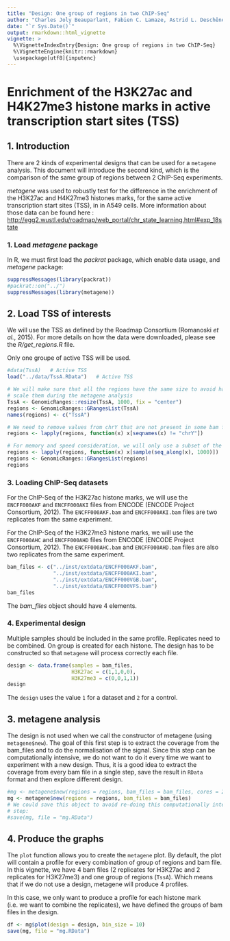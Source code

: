 ```yaml
---
title: "Design: One group of regions in two ChIP-Seq"
author: "Charles Joly Beauparlant, Fabien C. Lamaze, Astrid L. Deschênes, Rawane Samb, Elsa Bernatchez, Pascal Belleau, Steve Bilodeau and Arnaud Droit"
date: "`r Sys.Date()`"
output: rmarkdown::html_vignette
vignette: >
  %\VignetteIndexEntry{Design: One group of regions in two ChIP-Seq}
  %\VignetteEngine{knitr::rmarkdown}
  \usepackage[utf8]{inputenc}
---
```


# Enrichment of the H3K27ac and H4K27me3 histone marks in active transcription start sites (TSS)

## 1. Introduction

There are 2 kinds of experimental designs that can be used for a `metagene`
analysis. This document will introduce the second kind, which is the comparison
of the same group of regions between 2 ChIP-Seq experiments.

_metagene_  was used to robustly test for the difference in the enrichment of 
the H3K27ac and H4K27me3 histones marks, for the same active transcription start 
sites (TSS), in in A549 cells. More information about those data can be 
found here : <br> 
[http://egg2.wustl.edu/roadmap/web_portal/chr_state_learning.html#exp_18state](http://egg2.wustl.edu/roadmap/web_portal/chr_state_learning.html#exp_18state)


### 1. Load _metagene_ package

In R, we must first load the _packrat_ package, which enable data usage, and 
_metagene_ package:

```r
suppressMessages(library(packrat))
#packrat::on("../")
suppressMessages(library(metagene))
```


## 2. Load TSS of interests

We will use the TSS as defined by the Roadmap Consortium (Romanoski _et al._, 
2015). For more details on how the data were downloaded, please see the 
_R/get_regions.R_ file.

Only one groupe of active TSS will be used.

```r
#data(TssA)   # Active TSS
load("../data/TssA.RData")   # Active TSS

# We will make sure that all the regions have the same size to avoid having to
# scale them during the metagene analysis
TssA <- GenomicRanges::resize(TssA, 1000, fix = "center")
regions <- GenomicRanges::GRangesList(TssA)
names(regions) <- c("TssA")

# We need to remove values from chrY that are not present in some bam files
regions <- lapply(regions, function(x) x[seqnames(x) != "chrY"])

# For memory and speed consideration, we will only use a subset of the regions
regions <- lapply(regions, function(x) x[sample(seq_along(x), 1000)])
regions <- GenomicRanges::GRangesList(regions)
regions
```


### 3. Loading ChIP-Seq datasets

For the ChIP-Seq of the H3K27ac histone marks, we will use the `ENCFF000AKF` and
`ENCFF000AKI` files from ENCODE (ENCODE Project Consortium, 2012). The 
`ENCFF000AKF.bam` and `ENCFF000AKI.bam` files 
are two replicates from the same experiment.

For the ChIP-Seq of the H3K27me3 histone marks, we will use the `ENCFF000AHC` 
and `ENCFF000AHD` files from ENCODE (ENCODE Project Consortium, 2012). The 
`ENCFF000AHC.bam` and `ENCFF000AHD.bam` files 
are also two replicates from the same experiment.

```r
bam_files <- c("../inst/extdata/ENCFF000AKF.bam",
               "../inst/extdata/ENCFF000AKI.bam",
               "../inst/extdata/ENCFF000VGB.bam",
               "../inst/extdata/ENCFF000VFS.bam")
bam_files
```

The _bam_files_ object should have 4 elements.


### 4. Experimental design

Multiple samples should be included in the same profile. Replicates need to be
combined. On group is created for each histone. The design has to be 
constructed so that `metagene` will process correctly each file.

```r
design <- data.frame(samples = bam_files,
                     H3K27ac = c(1,1,0,0),
                     H3K27me3 = c(0,0,1,1))
design
```

The `design` uses the value `1` for a dataset and `2` for a control.


## 3. metagene analysis

The design is not used when we call the constructor of metagene (using
`metagene$new`). The goal of this first step is to extract the coverage from
the bam_files and to do the normalisation of the signal. Since this step can
be computationally intensive, we do not want to do it every time we want to
experiment with a new design. Thus, it is a good idea to extract the coverage
from every bam file in a single step, save the result in `RData` format and
then explore different design.

```r
#mg <- metagene$new(regions = regions, bam_files = bam_files, cores = 2)
mg <- metagene$new(regions = regions, bam_files = bam_files)
# We could save this object to avoid re-doing this computationally intensive
# step:
#save(mg, file = "mg.RData")
```

## 4. Produce the graphs

The `plot` function allows you to create the `metagene` plot. By default, the
plot will contain a profile for every combination of group of regions and bam
file. In this vignette, we have 4 bam files (2 replicates for H3K27ac and 2
replicates for H3K27me3) and one group of regions (`TssA`). Which means that if
we do not use a design, metagene will produce 4 profiles.

In this case, we only want to produce a profile for each histone mark (i.e. we
want to combine the replicates), we have defined the groups of bam files in the
design.

```r
df <- mg$plot(design = design, bin_size = 10)
save(mg, file = "mg.RData")
```
